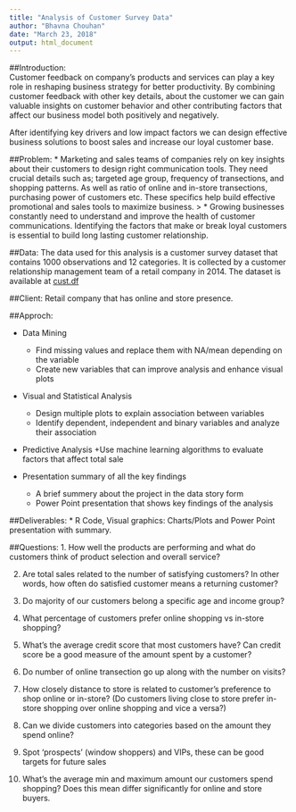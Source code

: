 ---
title: "Analysis of Customer Survey Data"
author: "Bhavna Chouhan"
date: "March 23, 2018"
output: html_document
---

##Introduction:  
Customer feedback on company's products and services can play a key role in reshaping business strategy for better productivity. By combining customer feedback with other key details, about the customer we can gain valuable insights on customer behavior and other contributing factors that affect our business model both positively and negatively.

After identifying key drivers and low impact factors we can design effective business solutions to boost sales and increase our loyal customer base.  

##Problem: 
* Marketing and sales teams of companies rely on key insights about their customers to design right communication tools. They need crucial details such as; targeted age group, frequency of transections, and shopping patterns. As well as ratio of online and in-store transections, purchasing power of customers etc. These specifics help build effective promotional and sales tools to maximize business. 
>
* Growing businesses constantly need to understand and improve the health of customer communications. Identifying the factors that make or break loyal customers is essential to build long lasting customer relationship. 

##Data: 
The data used for this analysis is a customer survey dataset that contains 1000 observations and 12 categories. It is collected by a customer relationship management team of a retail company in 2014. The dataset is available at [cust.df](http://goo.gl/PmPkaG) 

##Client: 
Retail company that has online and store presence. 

##Approch: 

* Data Mining  
    + Find missing values and replace them with NA/mean depending on the variable 
    + Create new variables that can improve analysis and enhance visual plots  

*	Visual and Statistical Analysis 
    + Design multiple plots to explain association between variables 
    + Identify dependent, independent and binary variables and analyze their association 
  
*	Predictive Analysis 
    +Use machine learning algorithms to evaluate factors that affect total sale
   
* Presentation summary of all the key findings 
    + A brief summery about the project in the data story form 
    + Power Point presentation that shows key findings of the analysis  

##Deliverables: 
* R Code, Visual graphics: Charts/Plots and Power Point presentation with summary. 

##Questions: 
1.	How well the products are performing and what do customers think of product selection and overall service? 

2.	Are total sales related to the number of satisfying customers? In other words, how often do satisfied customer means a returning customer?

3.	Do majority of our customers belong a specific age and income group?

4.	What percentage of customers prefer online shopping vs in-store shopping?

5. What's the average credit score that most customers have? Can credit score be a good measure of the amount spent by a customer? 

6. Do number of online transection go up along with the number on visits? 

7. How closely distance to store is related to customer's preference to shop online or in-store? 
(Do customers living close to store prefer in-store shopping over online shopping and vice a versa?) 

8. Can we divide customers into categories based on the amount they spend online?

9. Spot 'prospects' (window shoppers) and VIPs, these can be good targets for future sales

10. What's the average min and maximum amount our customers spend shopping? Does this mean          differ significantly for online and store buyers.


 



